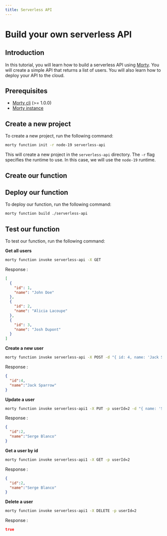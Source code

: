 ```yaml
---
title: Serverless API
---
```


# Build your own serverless API

## Introduction

In this tutorial, you will learn how to build a serverless API using [Morty](/). You will create a simple API that returns a list of users. You will also learn how to deploy your API to the cloud.

## Prerequisites

- [Morty cli](https://github.com/morty-faas/cli) (>= 1.0.0)
- [Morty instance](./deployment)

## Create a new project

To create a new project, run the following command:

```bash
morty function init -r node-19 serverless-api
```

This will create a new project in the `serverless-api` directory. The `-r` flag specifies the runtime to use. In this case, we will use the `node-19` runtime.

## Create our function

## Deploy our function

To deploy our function, run the following command:

```bash
morty function build ./serverless-api
```

## Test our function

To test our function, run the following command:

**Get all users**

```bash
morty function invoke serverless-api -X GET
```

Response :

```json
[
  {
    "id": 1,
    "name": "John Doe"
  },
  {
    "id": 2,
    "name": "Alicia Lacoupe"
  },
  {
    "id": 3,
    "name": "Josh Dupont"
  }
]
```

**Create a new user**

```bash
morty function invoke serverless-api -X POST -d "{ id: 4, name: 'Jack Sparrow' }"
```

Response :

```json
{
  "id":4,
  "name":"Jack Sparrow"
}
```

**Update a user**

```bash
morty function invoke serverless-api1 -X PUT -p userId=2 -d "{ name: 'Serge Blanco' }"
```

Response :

```json
{
  "id":2,
  "name":"Serge Blanco"
}
```

**Get a user by id**

```bash
morty function invoke serverless-api1 -X GET -p userId=2
```

Response :

```json
{
  "id":2,
  "name":"Serge Blanco"
}
```

**Delete a user**

```bash
morty function invoke serverless-api1 -X DELETE -p userId=2
```

Response :

```json
true
```
